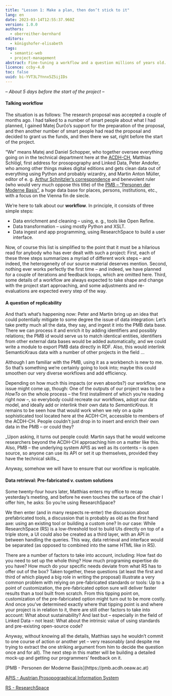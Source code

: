 ```yaml
---
title: "Lesson 1: Make a plan, then don’t stick to it"
lang: en
date: 2023-03-14T12:55:37.960Z
version: 1.0.0
authors:
  - oberreither-bernhard
editors:
  - königshofer-elisabeth
tags:
  - semantic-web
  - project-management
abstract: Fine-tuning a workflow and a question millions of years old.
licence: ccby-4.0
toc: false
uuid: bi-YVT3L7Ynnx5Z5ijIDs
---
```


_– About 5 days before the start of the project –_

#### Talking workflow

The situation is as follows: The research proposal was accepted a couple of months ago. I had talked
to a number of smart people about what I had planned, I gained Matej Ďurčo’s support for the
preparation of the proposal, and then another number of smart people had read the proposal and
decided to grant us the funds, and then there we sat, right before the start of the project.

“We” means Matej and Daniel Schopper, who together oversee everything going on in the technical
department here at the [ACDH-CH](https://www.oeaw.ac.at/acdh/acdh-ch-home), Matthias Schlögl, first
address for prosopography and Linked Data, Peter Andofer, who among other things makes digital
editions and gets clean data out of everything using Python and probably wizardry, and Martin Anton
Müller, editor of e. g.
[Arthur Schnitzler’s correspondence](https://schnitzler-briefe.acdh.oeaw.ac.at/pages/index.html) and
benevolent ruler (who would very much oppose this title) of the
[PMB – “Personen der Moderne Basis”](https://pmb.acdh.oeaw.ac.at/), a huge data base for places,
persons, institutions, etc., with a focus on the Vienna fin de siecle.

We’re here to talk about our **workflow**. In principle, it consists of three simple steps:

- Data enrichment and cleaning – using, e. g., tools like Open Refine.
- Data transformation – using mostly Python and XSLT.
- Data ingest and app programming, using ResearchSpace to build a user interface.

Now, of course this list is simplified to the point that it must be a hilarious read for anybody who
has ever dealt with such a project: First, each of these three steps summarizes a myriad of
different work steps – and indeed, the heterogeneity of our source material deserves mention.
Second, nothing ever works perfectly the first time – and indeed, we have planned for a couple of
iterations and feedback loops, which are omitted here. Third, some details of a workflow are always
expected to take shape and change with the project start approaching, and some adjustments and
re-evaluations are expected every step of the way.

#### A question of replicability

And that’s what’s happening now: Peter and Martin bring up an idea that could potentially mitigate
to some degree the issue of data integration: Let’s take pretty much all the data, they say, and
ingest it into the PMB data base. There we can process it and enrich it by adding identifiers and
possibly relations; the PMB id would serve us to match identical entities, identifiers from other
external data bases would be added automatically, and we could write a module to export PMB data
directly in RDF. Also, this would interlink SemanticKraus data with a number of other projects in
the field ...

Although I am familiar with the PMB, using it as a workbench is new to me. So that’s something we’re
certainly going to look into; maybe this could smoothen our very diverse workflows and add
efficiency.

Depending on how much this impacts (or even absorbs?) our workflow, one issue might come up, though:
One of the outputs of our project was to be a _HowTo_ on the whole process – the first installment
of which you’re reading right now –, so everybody could recreate our workflows, adopt our data
model, and ideally add or interlink their own data to _SemanticKraus_. It remains to be seen how
that would work when we rely on a quite sophisticated tool located here at the ACDH-CH, accessible
to members of the ACDH-CH. People couldn't just drop in to insert and enrich their own data in the
PMB – or could they?

<SideNote type="note">
  _Upon asking, it turns out people could: Martin says that he would welcome researchers beyond the
  ACDH-CH approaching him on a matter like this. Also, PMB – the underlying system APIS as well as
  its contents – is open source, so anyone can use its API or set it up themselves, provided they
  have the technical skills._
</SideNote>

Anyway, somehow we will have to ensure that our workflow is replicable.

#### Data retrieval: Pre-fabricated v. custom solutions

Some twenty-four hours later, Matthias enters my office to recap yesterday’s meeting, and before he
even touches the surface of the chair I offer him, he asks: So you’re using ResearchSpace?

We then enter (and in many respects re-enter) the discussion about prefabricated tools, a discussion
that is probably as old as the first hand axe: using an existing tool or building a custom one? In
our case: While ResearchSpace (RS) is a low-threshold tool to build UIs directly on top of a triple
store, a UI could also be created as a third layer, with an API in between handling the queries.
This way, data retrieval and interface would be separated (as opposed to combined into the same HTML
like in RS).

There are a number of factors to take into account, including: How fast do you need to set up the
whole thing? How much programing expertise do you have? How much do your specific needs deviate from
what RS has to offer out of the box? Taken together, these questions (at least the first and third
of which played a big role in writing the proposal) illustrate a very common problem with relying on
pre-fabricated standards or tools: Up to a point of customization, the pre-fabricated option sure
will deliver faster results than a tool built from scratch. From this tipping point on,
customization of the pre-fabricated option might turn out to be more costly. And once you’ve
determined exactly where that tipping point is and where your project is in relation to it, there
are still other factors to take into account: What about sustainability? And last but – especially
in the field of Linked Data – not least: What about the intrinsic value of using standards and
pre-existing open-source code?

Anyway, without knowing all the details, Matthias says he wouldn’t commit to one course of action or
another yet – very reasonably (and despite me trying to extract the one striking argument from him
to decide the question once and for all). The next step in this matter will be building a detailed
mock-up and getting our programmers’ feedback on it.

<SideNote type="tip" title="Some links to the tools and services mentioned in the blog post:">
[PMB - Personen der Moderne Basis](https://pmb.acdh.oeaw.ac.at)

[APIS - Austrian Prosopographical Information System](https://www.oeaw.ac.at/acdh/tools/apis-app)

[RS - ResearchSpace](https://researchspace.org)

</SideNote>

[](https://www.oeaw.ac.at/acdh/tools/apis-app)
